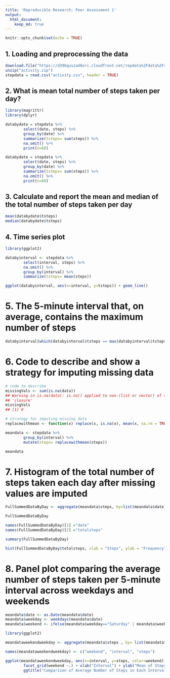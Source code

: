 ---
title: 'Reproducible Research: Peer Assessment 1'
output: 
  html_document:
    keep_md: true
---

```{r setup, include=FALSE}
knitr::opts_chunk$set(echo = TRUE)
```

## 1. Loading and preprocessing the data

```{r}
download.file("https://d396qusza40orc.cloudfront.net/repdata%2Fdata%2Factivity.zip", destfile = "activity.zip", mode="wb")
unzip("activity.zip")
stepdata = read.csv("activity.csv", header = TRUE)
```

## 2. What is mean total number of steps taken per day?

```{r}
library(magrittr)
library(dplyr)

databydate = stepdata %>% 
        select(date, steps) %>% 
        group_by(date) %>% 
        summarize(tsteps= sum(steps)) %>%
        na.omit() %>%
        print(n=60)

databydate = stepdata %>% 
        select(date, steps) %>% 
        group_by(date) %>% 
        summarize(tsteps= sum(steps)) %>%
        na.omit() %>%
        print(n=60)
```

## 3. Calculate and report the mean and median of the total number of steps taken per day

```{r}
mean(databydate$tsteps)
median(databydate$tsteps)
```

## 4. Time series plot

```{r}
library(ggplot2)

databyinterval <- stepdata %>% 
        select(interval, steps) %>% 
        na.omit() %>% 
        group_by(interval) %>% 
        summarize(tsteps= mean(steps)) 

ggplot(databyinterval, aes(x=interval, y=tsteps)) + geom_line()
```

# 5. The 5-minute interval that, on average, contains the maximum number of steps
```{r}
databyinterval[which(databyinterval$tsteps == max(databyinterval$tsteps)),]
```

# 6. Code to describe and show a strategy for imputing missing data
```{r}
# code to describe
missingVals <- sum(is.na(data))
## Warning in is.na(data): is.na() applied to non-(list or vector) of type
## 'closure'
missingVals
## [1] 0

# strategy for imputing missing data
replacewithmean <- function(x) replace(x, is.na(x), mean(x, na.rm = TRUE))

meandata <- stepdata %>% 
        group_by(interval) %>% 
        mutate(steps= replacewithmean(steps))

meandata

```

# 7. Histogram of the total number of steps taken each day after missing values are imputed
```{r}
FullSummedDataByDay <- aggregate(meandata$steps, by=list(meandata$date), sum)

FullSummedDataByDay

names(FullSummedDataByDay)[1] ="date"
names(FullSummedDataByDay)[2] ="totalsteps"

summary(FullSummedDataByDay)

hist(FullSummedDataByDay$totalsteps, xlab = "Steps", ylab = "Frequency", main = "Total Daily Steps", breaks = 20)
```

# 8. Panel plot comparing the average number of steps taken per 5-minute interval across weekdays and weekends
```{r}
meandata$date <- as.Date(meandata$date)
meandata$weekday <- weekdays(meandata$date)
meandata$weekend <- ifelse(meandata$weekday=="Saturday" | meandata$weekday=="Sunday", "Weekend", "Weekday" )

library(ggplot2)

meandataweekendweekday <- aggregate(meandata$steps , by= list(meandata$weekend, meandata$interval), na.omit(mean))

names(meandataweekendweekday) <- c("weekend", "interval", "steps")

ggplot(meandataweekendweekday, aes(x=interval, y=steps, color=weekend)) + geom_line() +
        facet_grid(weekend ~.) + xlab("Interval") + ylab("Mean of Steps") +
        ggtitle("Comparison of Average Number of Steps in Each Interval")
```


